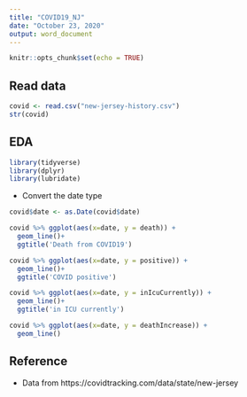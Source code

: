 ---
title: "COVID19_NJ"
date: "October 23, 2020"
output: word_document
---

```{r setup, include=FALSE}
knitr::opts_chunk$set(echo = TRUE)
```

## Read data
```{r}
covid <- read.csv("new-jersey-history.csv")
str(covid)
```
## EDA

```{r message=FALSE, warning=FALSE}
library(tidyverse)
library(dplyr)
library(lubridate)
```

* Convert the date type
```{r}
covid$date <- as.Date(covid$date)

```

```{r}
covid %>% ggplot(aes(x=date, y = death)) +
  geom_line()+
  ggtitle('Death from COVID19')
```

```{r}
covid %>% ggplot(aes(x=date, y = positive)) +
  geom_line()+
  ggtitle('COVID positive')
```

```{r}
covid %>% ggplot(aes(x=date, y = inIcuCurrently)) +
  geom_line()+
  ggtitle('in ICU currently')
```


```{r}
covid %>% ggplot(aes(x=date, y = deathIncrease)) +
  geom_line()
```

## Reference

* Data from https://covidtracking.com/data/state/new-jersey
